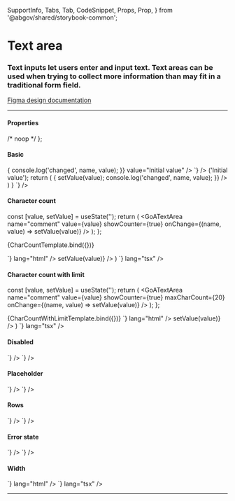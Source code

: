   SupportInfo,
  Tabs,
  Tab,
  CodeSnippet,
  Props,
  Prop,
} from '@abgov/shared/storybook-common';

<Meta title="Components/Text area" component={GoATextArea} />

# Text area

### Text inputs let users enter and input text. Text areas can be used when trying to collect more information than may fit in a traditional form field.

[Figma design documentation](https://www.figma.com/file/3pb2IK8s2QUqWieH79KdN7/Components---DIO-DS?node-id=458%3A16042)

---

#### Properties

<Props>
  <Prop name="name" type="string" required="true" />
  <Prop
    name="value"
    type="string"
    required="true"
    description="Bound to value"
  />
  <Prop
    name="_change"
    type="CustomEvent<{detail: { name: string, value: string }}>"
  />
</Props>

  /* noop */
};

#### Basic

<Story name="Basic">
  <GoATextArea
    name="comment"
    onChange={(name, value) => {
      console.log('changed', name, value);
    }}
    value="Initial value"
  />
</Story>

<Tabs>
  <Tab label="Web Component" hidden={true}>
    <CodeSnippet
      lang="html"
      code={`
      <goa-textarea id="comment" name="comment" value="Initial value" />
    `}
    />
    <CodeSnippet
      lang="js"
      code={`
      var textarea = document.getElementById('comment');
      textarea.addEventListener('_change', function(e) {
        console.log('changed', e.detail.name, e.detail.value);
      });
    `}
    />
  </Tab>
  <Tab label="Angular">
    <CodeSnippet
      lang="html"
      code={`
      <goa-textarea name="comment" (_change)="onChange($event)" value="Initial value"></goa-textarea>
    `}
    />
    <CodeSnippet
      lang="ts"
      code={`
      export class SomeComponent {
        onChange(e: any) {
          console.log('changed', e.detail.name, e.detail.value);
        }
      }
    `}
    />
  </Tab>
  <Tab label="React">
    <CodeSnippet
      lang="tsx"
      code={`
        const [value, setValue] = useState<string>('Initial value');
        return (
          <GoATextArea
            value={value}
            name="comment"
            onChange={(name, value) => {
              setValue(value);
              console.log('changed', name, value);
            }}
          />
        )
      }
    `}
    />
  </Tab>
</Tabs>

#### Character count

  const [value, setValue] = useState('');
  return (
    <GoATextArea
      name="comment"
      value={value}
      showCounter={true}
      onChange={(name, value) => setValue(value)}
    />
  );
};

<Story name="Character count">{CharCountTemplate.bind({})}</Story>

<Tabs>
  <Tab label="Web Component" hidden={true}>
    <CodeSnippet
      code={`<goa-textarea name="firstname" showcounter="true" />`}
      lang="html"
    />
  </Tab>
  <Tab label="Angular">
    <CodeSnippet
      code={`<goa-textarea name="firstname" showcounter="true"></goa-textarea>`}
      lang="html"
    />
  </Tab>
  <Tab label="React">
    <CodeSnippet
      code={`
      const [value, setValue] = useState('');
      return (
        <GoATextArea
          name="firstname"
          value={value}
          showCounter={true}
          onChange={(name, value) => setValue(value)}
        />
      )
    `}
      lang="tsx"
    />
  </Tab>
</Tabs>

#### Character count with limit

  const [value, setValue] = useState('');
  return (
    <GoATextArea
      name="comment"
      value={value}
      showCounter={true}
      maxCharCount={20}
      onChange={(name, value) => setValue(value)}
    />
  );
};

<Story name="Character count with limit">
  {CharCountWithLimitTemplate.bind({})}
</Story>

<Tabs>
  <Tab label="Web Component" hidden={true}>
    <CodeSnippet
      code={`<goa-textarea name="firstname" showcounter="true" maxcharcount="20" />`}
      lang="html"
    />
  </Tab>
  <Tab label="Angular">
    <CodeSnippet
      code={`<goa-textarea name="firstname" showcounter="true" maxcharcount="20"></goa-textarea>`}
      lang="html"
    />
  </Tab>
  <Tab label="React">
    <CodeSnippet
      code={`
      const [value, setValue] = useState('');
      return (
        <GoATextArea
          name="firstname"
          value={value}
          showCounter={true}
          maxCharCount={20}
          onChange={(name, value) => setValue(value)}
        />
      )
    `}
      lang="tsx"
    />
  </Tab>
</Tabs>

#### Disabled

<Story name="Disabled">
  <GoATextArea name="comment" disabled={true} onChange={noop} />
</Story>

<Tabs>
  <Tab label="Web Component" hidden={true}>
    <CodeSnippet
      lang="html"
      code={`
      <goa-textarea name="comment" disabled />
    `}
    />
  </Tab>
  <Tab label="Angular">
    <CodeSnippet
      lang="html"
      code={`
      <goa-textarea name="comment" disabled ></goa-textarea>
    `}
    />
  </Tab>
  <Tab label="React">
    <CodeSnippet
      lang="tsx"
      code={`
      <GoATextArea name="comment" disabled={true} />
    `}
    />
  </Tab>
</Tabs>

#### Placeholder

<Story name="Placeholder">
  <GoATextArea
    name="comment"
    placeholder="Tell us what you think.."
    onChange={noop}
  />
</Story>

<Tabs>
  <Tab label="Web Component" hidden={true}>
    <CodeSnippet
      lang="html"
      code={`
      <goa-textarea placeholder="Tell us what you think.." name="comment" />
    `}
    />
  </Tab>
  <Tab label="Angular">
    <CodeSnippet
      lang="html"
      code={`
      <goa-textarea placeholder="Tell us what you think.." name="comment" ></goa-textarea>
    `}
    />
  </Tab>
  <Tab label="React">
    <CodeSnippet
      lang="tsx"
      code={`
      <GoATextArea placeholder="Tell us what you think.." name="comment" onChange={noop}  />
    `}
    />
  </Tab>
</Tabs>

#### Rows

<Story name="Rows">
  <GoATextArea name="comment" rows={4} onChange={noop} />
</Story>

<Tabs>
  <Tab label="Web Component" hidden={true}>
    <CodeSnippet
      lang="html"
      code={`
      <goa-textarea rows="4" name="comment" />
    `}
    />
  </Tab>
  <Tab label="Angular">
    <CodeSnippet
      lang="html"
      code={`
      <goa-textarea rows="4" name="comment" ></goa-textarea>
    `}
    />
  </Tab>
  <Tab label="React">
    <CodeSnippet
      lang="tsx"
      code={`
      <GoATextArea rows={4} name="comment" onChange={noop}  />
    `}
    />
  </Tab>
</Tabs>

#### Error state

<Story name="Error State">
  <GoATextArea name="comment" error={true} onChange={noop} />
</Story>

<Tabs>
  <Tab label="Web Component" hidden={true}>
    <CodeSnippet
      lang="html"
      code={`
      <goa-textarea error name="comment" />
    `}
    />
  </Tab>
  <Tab label="Angular">
    <CodeSnippet
      lang="html"
      code={`
      <goa-textarea error name="comment" ></goa-textarea>
    `}
    />
  </Tab>
  <Tab label="React">
    <CodeSnippet
      lang="tsx"
      code={`
      <GoATextArea error={true} name="comment" />
    `}
    />
  </Tab>
</Tabs>

#### Width

<Story name="Width">
  <GoATextArea
    name="comment"
    width="100%"
    onChange={noop}
    placeholder="Can units of %, ch, px, etc"
  />
</Story>

<Tabs>
  <Tab label="Web Component" hidden={true}>
    <CodeSnippet
      code={`<goa-textarea name="firstname" width="100%" />`}
      lang="html"
    />
  </Tab>
  <Tab label="Angular">
    <CodeSnippet
      code={`<goa-textarea name="firstname" width="100%"></goa-input>`}
      lang="html"
    />
  </Tab>
  <Tab label="React">
    <CodeSnippet
      code={`return <GoATextArea name="comment" width="100%" onChange={noop} /> `}
      lang="tsx"
    />
  </Tab>
</Tabs>

---

<SupportInfo />
